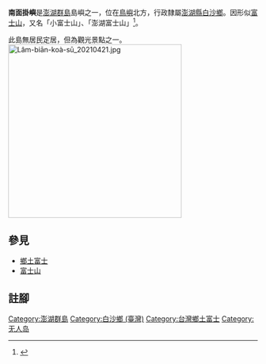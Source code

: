 '''南面掛嶼'''是[[澎湖群島|澎湖群島]]島嶼之一，位在[[鳥嶼|鳥嶼]]北方，行政隸屬[[澎湖縣|澎湖縣]][[白沙鄉_(臺灣)|白沙鄉]]。因形似[[富士山|富士山]]，又名「小富士山」、「澎湖富士山」<ref>{{Cite web |url=http://content.edu.tw/local/ponhu/houshei/island/island1/island1.htm |title=鳥嶼(含南面掛嶼) |access-date=2014-07-17 |archive-url=https://web.archive.org/web/20140727034836/http://content.edu.tw/local/ponhu/houshei/island/island1/island1.htm |archive-date=2014-07-27 |dead-url=yes }}</ref>。

此島無居民定居，但為觀光景點之一。
[[File:Lâm-biān-koà-sū_20210421.jpg|350px]]
== 參見 ==
*[[鄉土富士|鄉土富士]]
*[[富士山|富士山]]

== 註腳 ==
{{reflist}}

{{coord|23|40|05.87|N|119|39|53.25|E|display=title|region:TW-PEN_scale:50000}}

{{台灣小作品}}
{{中華民國島嶼}}
[[Category:澎湖群島|Category:澎湖群島]]
[[Category:白沙鄉_(臺灣)|Category:白沙鄉 (臺灣)]]
[[Category:台灣鄉土富士|Category:台灣鄉土富士]]
[[Category:无人岛|Category:无人岛]]